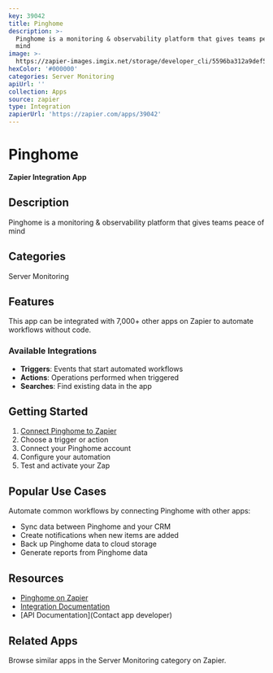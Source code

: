 ```yaml
---
key: 39042
title: Pinghome
description: >-
  Pinghome is a monitoring & observability platform that gives teams peace of
  mind
image: >-
  https://zapier-images.imgix.net/storage/developer_cli/5596ba312a9def5ea595bb41ecc064ca_2.png?auto=format%2Ccompress&ixlib=python-3.0.0&q=50
hexColor: '#000000'
categories: Server Monitoring
apiUrl: ''
collection: Apps
source: zapier
type: Integration
zapierUrl: 'https://zapier.com/apps/39042'
---
```

# Pinghome

**Zapier Integration App**

## Description

Pinghome is a monitoring & observability platform that gives teams peace of mind

## Categories

Server Monitoring

## Features

This app can be integrated with 7,000+ other apps on Zapier to automate workflows without code.

### Available Integrations

- **Triggers**: Events that start automated workflows
- **Actions**: Operations performed when triggered
- **Searches**: Find existing data in the app

## Getting Started

1. [Connect Pinghome to Zapier](https://zapier.com/apps/39042)
2. Choose a trigger or action
3. Connect your Pinghome account
4. Configure your automation
5. Test and activate your Zap

## Popular Use Cases

Automate common workflows by connecting Pinghome with other apps:

- Sync data between Pinghome and your CRM
- Create notifications when new items are added
- Back up Pinghome data to cloud storage
- Generate reports from Pinghome data

## Resources

- [Pinghome on Zapier](https://zapier.com/apps/39042)
- [Integration Documentation](https://zapier.com/apps/39042/integrations)
- [API Documentation](Contact app developer)

## Related Apps

Browse similar apps in the Server Monitoring category on Zapier.
